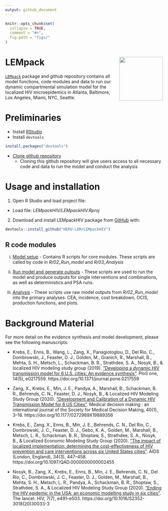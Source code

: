 ```yaml
---
output: github_document
---
```


<!-- README.md is generated from README.Rmd. Please edit that file -->

```r
knitr::opts_chunk$set(
  collapse = TRUE,
  comment = "#>",
  fig.path = "figs/"
)
```

# LEMpack <img src='man/figures/logo.jpg' align="right" height="139" />

[`LEMpack`](https://github.com/HERU-LEM/LEMpackHIV) package and github repository contains all model functions, code modules and data to run our dynamic compartmental simulation model for the localized HIV microepidemics in Atlanta, Baltimore, Los Angeles, Miami, NYC, Seattle.

# Preliminaries
- Install [RStudio](https://www.rstudio.com/products/rstudio/download/)
- Install `devtools`
```r
install.packages("devtools")
```
- [Clone github repository](https://docs.github.com/en/enterprise/2.13/user/articles/cloning-a-repository)
  - Cloning this github repository will give users access to all necessary code and data to run the model and conduct the analysis

# Usage and installation 

(@) Open R Studio and load project file:

- Load file: *LEMpackHIV/LEMpackHIV.Rproj*

(@) Download and install LEMpackHIV package from [GitHub](https://github.com) with:

```r
devtools::install_github("HERU-LEM/LEMpackHIV")
```

## R code modules
  
  i. [Model setup](https://github.com/benenns/LEMpackTEST/tree/master/R/01_Setup)
    - Contains R scripts for core modules. These scripts are called by code in *R/02_Run_model* and *R/03_Analysis*
  
  ii. [Run model and generate outputs](https://github.com/benenns/LEMpackTEST/tree/master/R/02_Run_model)
    - These scripts are used to run the model and produce outputs for single interventions and combinations, as well as deterministics and PSA runs.
  
  iii. [Analysis](https://github.com/benenns/LEMpackTEST/tree/master/R/03_Analysis)
    - These scripts use raw model outputs from *R/02_Run_model* into the primary analyses: CEA, incidence, cost breakdown, OCIS, production functions, and plots.

# Background Material

For more detail on the evidence synthesis and model development, please see the following manuscripts:

- Krebs, E., Enns, B., Wang, L., Zang, X., Panagiotoglou, D., Del Rio, C., Dombrowski, J., Feaster, D. J., Golden, M., Granich, R., Marshall, B., Mehta, S. H., Metsch, L., Schackman, B. R., Strathdee, S. A., Nosyk, B., & localized HIV modeling study group (2019). ["Developing a dynamic HIV transmission model for 6 U.S. cities: An evidence synthesis"](https://dx.plos.org/10.1371/journal.pone.0217559). PloS one, 14(5), e0217559. https://doi.org/10.1371/journal.pone.0217559

- Zang, X., Krebs, E., Min, J. E., Pandya, A., Marshall, B., Schackman, B. R., Behrends, C. N., Feaster, D. J., Nosyk, B., & Localized HIV Modeling Study Group (2020). ["Development and Calibration of a Dynamic HIV Transmission Model for 6 US Cities"](https://journals.sagepub.com/doi/10.1177/0272989X19889356). Medical decision making : an international journal of the Society for Medical Decision Making, 40(1), 3–16. https://doi.org/10.1177/0272989X19889356

- Krebs, E., Zang, X., Enns, B., Min, J. E., Behrends, C. N., Del Rio, C., Dombrowski, J. C., Feaster, D. J., Gebo, K. A., Golden, M., Marshall, B., Metsch, L. R., Schackman, B. R., Shoptaw, S., Strathdee, S. A., Nosyk, B., & Localized Economic Modeling Study Group (2020). ["The impact of localized implementation: determining the cost-effectiveness of HIV prevention and care interventions across six United States cities"](https://journals.lww.com/aidsonline/Abstract/2020/03010/The_impact_of_localized_implementation_.12.aspx). AIDS (London, England), 34(3), 447–458. https://doi.org/10.1097/QAD.0000000000002455

- Nosyk, B., Zang, X., Krebs, E., Enns, B., Min, J. E., Behrends, C. N., Del Rio, C., Dombrowski, J. C., Feaster, D. J., Golden, M., Marshall, B., Mehta, S. H., Metsch, L. R., Pandya, A., Schackman, B. R., Shoptaw, S., Strathdee, S. A., & Localized HIV Modeling Study Group (2020). ["Ending the HIV epidemic in the USA: an economic modelling study in six cities"](https://www.thelancet.com/journals/lanhiv/article/PIIS2352-3018(20)30033-3/fulltext). The lancet. HIV, 7(7), e491–e503. https://doi.org/10.1016/S2352-3018(20)30033-3
